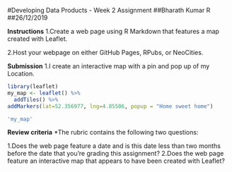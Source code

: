 #Developing Data Products - Week 2 Assignment
##Bharath Kumar R
##26/12/2019

**Instructions**
1.Create a web page using R Markdown that features a map created with Leaflet.

2.Host your webpage on either GitHub Pages, RPubs, or NeoCities.


**Submission**
1.I create an interactive map with a pin and pop up of my Location.

```{r}
library(leaflet)
my_map <- leaflet() %>%
  addTiles() %>%
addMarkers(lat=52.356977, lng=4.85506, popup = "Home sweet home")

'my_map'
```

**Review criteria**
*The rubric contains the following two questions:

1.Does the web page feature a date and is this date less than two months before the date that you’re grading this assignment?
2.Does the web page feature an interactive map that appears to have been created with Leaflet?
